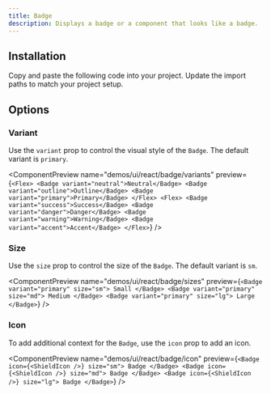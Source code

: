 ```yaml
---
title: Badge
description: Displays a badge or a component that looks like a badge.
---
```


<ComponentPreview name="demos/ui/react/badge/default" />

## Installation

<Steps>
  <Step>Copy and paste the following code into your project.</Step>
  <ComponentSource
    name={["ui/react/badge"]}
    extension={["tsx"]}
  />
  <Step>Update the import paths to match your project setup.</Step>
</Steps>

## Options

### Variant

Use the `variant` prop to control the visual style of the `Badge`. The default variant is `primary`.

<ComponentPreview
  name="demos/ui/react/badge/variants"
  preview={`<Flex>
  <Badge variant="neutral">Neutral</Badge>
  <Badge variant="outline">Outline</Badge>
  <Badge variant="primary">Primary</Badge>
</Flex>
<Flex>
  <Badge variant="success">Success</Badge>
  <Badge variant="danger">Danger</Badge>
  <Badge variant="warning">Warning</Badge>
  <Badge variant="accent">Accent</Badge>
</Flex>`}
/>

### Size

Use the `size` prop to control the size of the `Badge`. The default variant is `sm`.

<ComponentPreview
  name="demos/ui/react/badge/sizes"
  preview={`<Badge variant="primary" size="sm">
  Small
</Badge>
<Badge variant="primary" size="md">
  Medium
</Badge>
<Badge variant="primary" size="lg">
  Large
</Badge>`}
/>

### Icon

To add additional context for the `Badge`, use the `icon` prop to add an icon.

<ComponentPreview
  name="demos/ui/react/badge/icon"
  preview={`<Badge icon={<ShieldIcon />} size="sm">
  Badge
</Badge>
<Badge icon={<ShieldIcon />} size="md">
  Badge
</Badge>
<Badge icon={<ShieldIcon />} size="lg">
  Badge
</Badge>`}
/>
